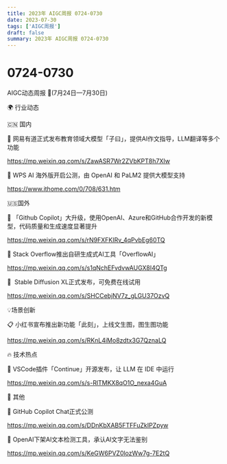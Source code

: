```yaml
---
title: 2023年 AIGC周报 0724-0730
date: 2023-07-30
tags: ['AIGC周报']
draft: false
summary: 2023年 AIGC周报 0724-0730
---
```

# 0724-0730



AIGC动态周报 🚀(7月24日—7月30日)

🌍 行业动态

🇨🇳 国内

📰 网易有道正式发布教育领域大模型「子曰」，提供AI作文指导，LLM翻译等多个功能

https://mp.weixin.qq.com/s/ZawASR7Wr2ZVbKPT8h7XIw

📰 WPS AI 海外版开启公测，由 OpenAI 和 PaLM2 提供大模型支持

https://www.ithome.com/0/708/631.htm

🇺🇸国外

📰 「Github Copilot」大升级，使用OpenAI、Azure和GitHub合作开发的新模型，代码质量和生成速度显著提升

https://mp.weixin.qq.com/s/rN9FXFKIRv_4qPvbEg60TQ

📰 Stack Overflow推出自研生成式AI工具「OverflowAI」

https://mp.weixin.qq.com/s/s1qNchEFvdvwAUGX8I4QTg

📰  Stable Diffusion XL正式发布，可免费在线试用

https://mp.weixin.qq.com/s/SHCCebjNV7z_gLGU37OzvQ

💡场景创新

📋 小红书宣布推出新功能「此刻」，上线文生图，图生图功能

https://mp.weixin.qq.com/s/RKnL4iMo8zdtx3G7QznaLQ

🔥 技术热点

📝 VSCode插件「Continue」开源发布，让 LLM 在 IDE 中运行

https://mp.weixin.qq.com/s/s-RlTMKX8qO1O_nexa4GuA

🎉 其他

🚀 GitHub Copilot Chat正式公测

https://mp.weixin.qq.com/s/DDnKbXAB5FTFFuZkIPZpyw

🚀 OpenAI下架AI文本检测工具，承认AI文字无法鉴别

https://mp.weixin.qq.com/s/KeGW6PVZ0lozWw7g-7E2tQ